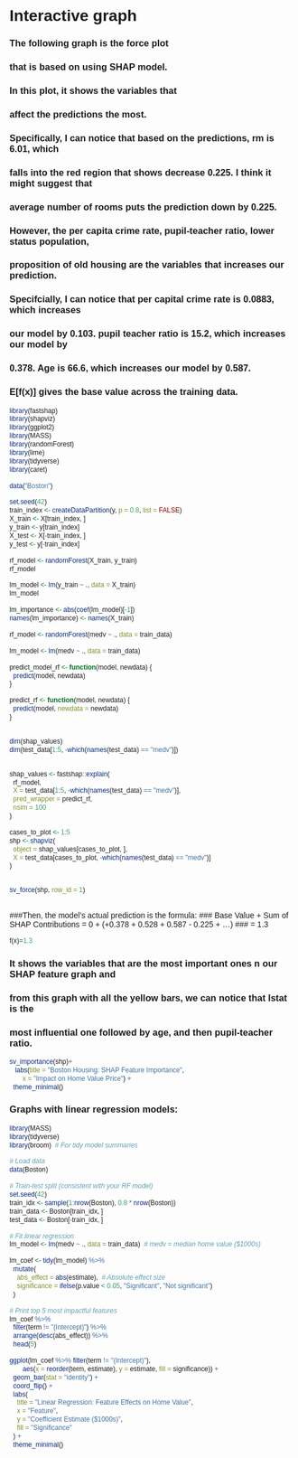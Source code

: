 # Interactive graph

<style>
  * {
    font-family: sans-serif;
  }
</style> 

<div id="plot">
</div>

<script src="https://cdn.jsdelivr.net/npm/d3@7"></script>
<script src="scripts/myscript.js"></script>

### The following graph is the force plot
### that is based on using SHAP model.
### In this plot, it shows the variables that 
### affect the predictions the most. 
### Specifically, I can notice that based on the predictions, rm is 6.01, which 
### falls into the red region that shows decrease 0.225. I think it might suggest that
### average number of rooms puts the prediction down by 0.225.
### However, the per capita crime rate, pupil-teacher ratio, lower status population,
### proposition of old housing are the variables that increases our prediction.
### Specifcially, I can notice that per capital crime rate is 0.0883, which increases
### our model by 0.103. pupil teacher ratio is 15.2, which increases our model by
### 0.378. Age is 66.6, which increases our model by 0.587. 

### E[f(x)] gives the base value across the training data. 
```r
library(fastshap)
library(shapviz)
library(ggplot2)
library(MASS)
library(randomForest)
library(lime)
library(tidyverse)
library(caret)
```

```r
data("Boston")

set.seed(42)
train_index <- createDataPartition(y, p = 0.8, list = FALSE)
X_train <- X[train_index, ]
y_train <- y[train_index]
X_test <- X[-train_index, ]
y_test <- y[-train_index]

rf_model <- randomForest(X_train, y_train)
rf_model

lm_model <- lm(y_train ~ ., data = X_train)
lm_model

lm_importance <- abs(coef(lm_model)[-1])
names(lm_importance) <- names(X_train)

rf_model <- randomForest(medv ~ ., data = train_data)

lm_model <- lm(medv ~ ., data = train_data)

predict_model_rf <- function(model, newdata) {
  predict(model, newdata)
}

predict_rf <- function(model, newdata) {
  predict(model, newdata = newdata)
}


dim(shap_values) 
dim(test_data[1:5, -which(names(test_data) == "medv")]) 


shap_values <- fastshap::explain(
  rf_model,
  X = test_data[1:5, -which(names(test_data) == "medv")],  
  pred_wrapper = predict_rf,
  nsim = 100
)

cases_to_plot <- 1:5
shp <- shapviz(
  object = shap_values[cases_to_plot, ], 
  X = test_data[cases_to_plot, -which(names(test_data) == "medv")]
)


sv_force(shp, row_id = 1) 
  
```

###Then, the model's actual prediction is the formula:
### Base Value + Sum of SHAP Contributions = 0 + (+0.378 + 0.528 + 0.587 - 0.225 + ...) 
### = 1.3
```r
f(x)=1.3
```


### It shows the variables that are the most important ones n our SHAP feature graph and 
### from this graph with all the yellow bars, we can notice that lstat is the 
### most influential one followed by age, and then pupil-teacher ratio. 
```r
sv_importance(shp)+
   labs(title = "Boston Housing: SHAP Feature Importance",
       x = "Impact on Home Value Price") +
  theme_minimal()
```

### Graphs with linear regression models: 
```r
library(MASS)
library(tidyverse)
library(broom)  # For tidy model summaries

# Load data
data(Boston)

# Train-test split (consistent with your RF model)
set.seed(42)
train_idx <- sample(1:nrow(Boston), 0.8 * nrow(Boston))
train_data <- Boston[train_idx, ]
test_data <- Boston[-train_idx, ]

# Fit linear regression
lm_model <- lm(medv ~ ., data = train_data)  # medv = median home value ($1000s)

lm_coef <- tidy(lm_model) %>%
  mutate(
    abs_effect = abs(estimate),  # Absolute effect size
    significance = ifelse(p.value < 0.05, "Significant", "Not significant")
  )

# Print top 5 most impactful features
lm_coef %>%
  filter(term != "(Intercept)") %>%
  arrange(desc(abs_effect)) %>%
  head(5)


```
```r
ggplot(lm_coef %>% filter(term != "(Intercept)"), 
       aes(x = reorder(term, estimate), y = estimate, fill = significance)) +
  geom_bar(stat = "identity") +
  coord_flip() +
  labs(
    title = "Linear Regression: Feature Effects on Home Value",
    x = "Feature",
    y = "Coefficient Estimate ($1000s)",
    fill = "Significance"
  ) +
  theme_minimal()
```


